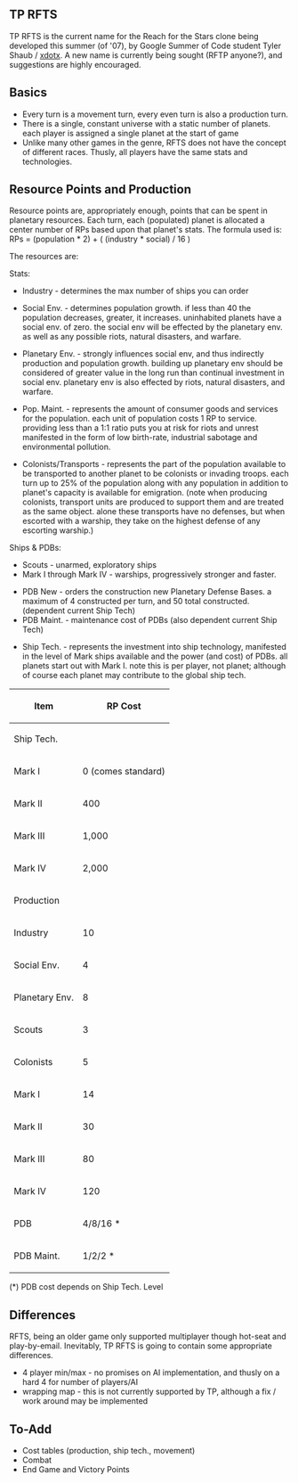 == TP RFTS ==
TP RFTS is the current name for the Reach for the Stars clone being developed this summer (of '07), by Google Summer of Code student Tyler Shaub / [[User:Xdotx|xdotx]]. A new name is currently being sought (RFTP anyone?), and suggestions are highly encouraged.


== Basics ==
* Every turn is a movement turn, every even turn is also a production turn.
* There is a single, constant universe with a static number of planets. each player is assigned a single planet at the start of game
* Unlike many other games in the genre, RFTS does not have the concept of different races. Thusly, all players have the same stats and technologies.


== Resource Points and Production == 
Resource points are, appropriately enough, points that can be spent in planetary resources. Each turn, each (populated) planet is allocated a center number of RPs based upon that planet's stats. The formula used is: RPs = (population * 2) + ( (industry * social) / 16 )

The resources are:

Stats:
* Industry -  determines the max number of ships you can order

* Social Env. - determines population growth. if less than 40 the population decreases, greater, it increases. uninhabited planets have a social env. of zero. the social env will be effected by the planetary env. as well as any possible riots, natural disasters, and warfare.

* Planetary Env. - strongly influences social env, and thus indirectly production and population growth. building up planetary env should be considered of greater value in the long run than continual investment in social env. planetary env is also effected by riots, natural disasters, and warfare.

* Pop. Maint. - represents the amount of consumer goods and services for the population. each unit of population costs 1 RP to service. providing less than a 1:1 ratio puts you at risk for riots and unrest manifested in the form of low birth-rate, industrial sabotage and environmental pollution.

* Colonists/Transports - represents the part of the population available to be transported to another planet to be colonists or invading troops. each turn up to 25% of the population along with any population in addition to planet's capacity is available for emigration. (note when producing colonists, transport units are produced to support them and are treated as the same object. alone these transports have no defenses, but when escorted with a warship, they take on the highest defense of any escorting warship.)

Ships & PDBs:
* Scouts - unarmed, exploratory ships
* Mark I through Mark IV - warships, progressively stronger and faster.

* PDB New - orders the construction new Planetary Defense Bases. a maximum of 4 constructed per turn, and 50 total constructed. (dependent current Ship Tech)
* PDB Maint. - maintenance cost of PDBs (also dependent current Ship Tech)

* Ship Tech. - represents the investment into ship technology, manifested in the level of Mark ships available and the power (and cost) of PDBs. all planets start out with Mark I. note this is per player, not planet; although of course each planet may contribute to the global ship tech.


{| border="1" cellpadding="2" 
|-----
! Item ||  RP Cost
|-----
! Ship Tech.
|-----
| Mark I || 0 (comes standard)
|-----
| Mark II || 400
|-----
| Mark III || 1,000
|-----
| Mark IV || 2,000
|-----
! Production
|-----
| Industry || 10
|-----
| Social Env. || 4
|-----
| Planetary Env. || 8
|-----
| Scouts || 3
|-----
| Colonists || 5
|-----
| Mark I || 14
|-----
| Mark II || 30
|-----
| Mark III || 80
|-----
| Mark IV || 120
|-----
| PDB || 4/8/16 *
|-----
| PDB Maint. || 1/2/2 *
|}
(*) PDB cost depends on Ship Tech. Level


== Differences ==
RFTS, being an older game only supported multiplayer though hot-seat and play-by-email. Inevitably, TP RFTS is going to contain some appropriate differences.

* 4 player min/max - no promises on AI implementation, and thusly on a hard 4 for number of players/AI
* wrapping map - this is not currently supported by TP, although a fix / work around may be implemented


== To-Add ==
* Cost tables (production, ship tech., movement)
* Combat
* End Game and Victory Points
